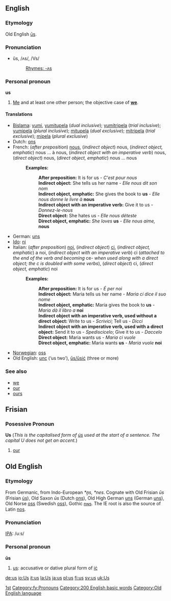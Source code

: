 ==English==

{{rank|must|these|two|89|us|before|see|over}}

===Etymology===
Old English [[us#Old English|ūs]].

===Pronunciation===
*ŭs, /ʌs/, /Vs/
*:[[Rhymes:English:-ʌs|Rhymes: -ʌs]]

===Personal pronoun===
'''us'''

#[[Me]] and at least one other person; the objective case of '''[[we]]'''.

====Translations====
*[[Bislama]]: [[yumi]], [[yumitupela]] (''dual inclusive''); [[yumitripela]] (''trial inclusive''); [[yumipela]] (''plural inclusive''); [[mitupela]] (''dual exclusive''); [[mitripela]] (''trial exclusive''); [[mipela]] (''plural exclusive'')
*Dutch: [[ons]]
*French: (''after preposition'') [[#French|nous]], (''indirect object'') nous, (''indirect object, emphatic'') nous ... à nous, (''indirect object with an imperative verb'') nous, (''direct object'') nous, (''direct object, emphatic'') nous ... nous
*:'''Examples:'''
*::'''After preposition:''' It is for us - ''C'est pour nous''
*::'''Indirect object:''' She tells us her name - ''Elle nous dit son nom''
*::'''Indirect object, emphatic:''' She gives the book to '''us''' - ''Elle nous donne le livre à'' '''nous'''
*::'''Indirect object with an imperative verb:''' Give it to us - ''Donnez-le-nous''
*::'''Direct object:''' She hates us - ''Elle nous déteste''
*::'''Direct object, emphatic:''' ''She loves'' '''us''' - ''Elle nous aime,'' '''nous'''
*German: [[uns]]
*[[Ido]]: [[ni]]
*Italian: (''after preposition'') [[noi]], (''indirect object'') [[ci]], (''indirect object, emphatic'') a noi, (''indirect object with an imperative verb'') ci (''attached to the end of the verb and becoming'' ce- ''when used along with a direct object; the c is doubled with some verbs''), (''direct object'') ci, (''direct object, emphatic'') noi
*:'''Examples:'''
*::'''After preposition:''' It is for us - ''É per noi''
*::'''Indirect object:''' Maria tells us her name - ''Maria ci dice il suo nome''
*::'''Indirect object, emphatic:''' Maria gives the book to '''us''' - ''Maria dà il libro a'' '''noi'''
*::'''Indirect object with an imperative verb, used without a direct object:''' Write to us - ''Scrivici''; Tell us - ''Dicci''
*::'''Indirect object with an imperative verb, used with a direct object:''' Send it to us - ''Spediscicelo''; Give it to us - ''Daccelo''
*::'''Direct object:''' Maria wants us - ''Maria ci vuole''
*::'''Direct object, emphatic:''' Maria wants '''us''' - ''Maria vuole'' '''noi'''
*[[Norwegian]]: [[oss]]
*Old English: [[unc]] (‘us two’), [[us#Old English|ūs/ūsiċ]] (three or more)

===See also===
*[[we]]
*[[our]]
*[[ours]]

==Frisian==

===Posessive Pronoun===
'''Us''' (''This is the capitalised form of [[ús]] used at the start of a sentence. The capital U does not get an accent.'')

#[[our]]

[[Category:Pronouns|1st]]
[[Category:fy:Pronouns]]

[[Category:200 English basic words]]


==Old English==
===Etymology===
From Germanic, from Indo-European ''*n̩s, *nes''.  Cognate with Old Frisian ''ūs'' (Frisian [[us#Frisian|ús]]), Old Saxon ''ūs'' (Dutch [[ons]]), Old High German [[uns]] (German [[uns]]), Old Norse [[oss]] (Swedish [[oss]]), Gothic [[𐌿𐌽𐍃]].  The IE root is also the source of Latin [[nos]].

===Pronunciation===
[[IPA]]: /u:s/

===Personal pronoun===
'''ūs'''
# [[us#English|us]]: accusative or dative plural form of [[ic|iċ]]

[[Category:Old English language]]

[[de:us]]
[[io:Us]]
[[it:us]]
[[la:Us]]
[[ja:us]]
[[pl:us]]
[[fi:us]]
[[sv:us]]
[[uk:Us]]